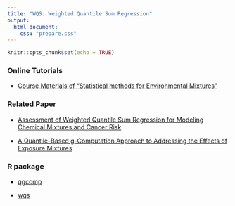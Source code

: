 ```yaml
---
title: "WQS: Weighted Quantile Sum Regression"
output: 
  html_document:
    css: "prepare.css"
---
```


```r
knitr::opts_chunk$set(echo = TRUE)
```

### Online Tutorials

-   [Course Materials of “Statistical methods for Environmental Mixtures”](https://bookdown.org/andreabellavia/mixtures/the-weighted-quantile-sum-wqs-and-its-extensions.html)

### Related Paper

-   [Assessment of Weighted Quantile Sum Regression for Modeling Chemical Mixtures and Cancer Risk](https://pubmed.ncbi.nlm.nih.gov/26005323/)

-   [A Quantile-Based g-Computation Approach to Addressing the Effects of Exposure Mixtures](https://pubmed.ncbi.nlm.nih.gov/32255670/)


### R package

-   [qgcomp](https://cran.r-project.org/web/packages/qgcomp/vignettes/qgcomp-vignette.html)

-   [wqs](https://cran.r-project.org/web/packages/wqs/wqs.pdf)
